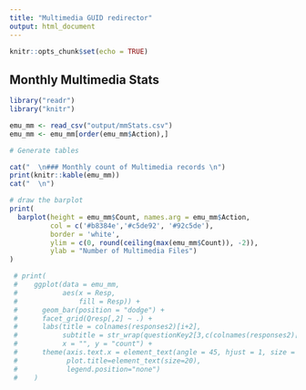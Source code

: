 ```yaml
---
title: "Multimedia GUID redirector"
output: html_document
---
```

  
```r
knitr::opts_chunk$set(echo = TRUE)
```

## Monthly Multimedia Stats

```r

library("readr")
library("knitr")

emu_mm <- read_csv("output/mmStats.csv")
emu_mm <- emu_mm[order(emu_mm$Action),]


```

```r

# Generate tables

cat("  \n### Monthly count of Multimedia records \n")
print(knitr::kable(emu_mm))
cat("  \n")

```

```r

# draw the barplot
print(
  barplot(height = emu_mm$Count, names.arg = emu_mm$Action,
          col = c('#b8384e','#c5de92', '#92c5de'),
          border = 'white',
          ylim = c(0, round(ceiling(max(emu_mm$Count)), -2)),
          ylab = "Number of Multimedia Files")
)

 # print(
 #    ggplot(data = emu_mm,
 #           aes(x = Resp,  
 #               fill = Resp)) +
 #      geom_bar(position = "dodge") +
 #      facet_grid(Qresp[,2] ~ .) +
 #      labs(title = colnames(responses2)[i+2],
 #           subtitle = str_wrap(questionKey2[3,c(colnames(responses2)[i+2])]),
 #           x = "", y = "count") +
 #      theme(axis.text.x = element_text(angle = 45, hjust = 1, size = 10),
 #            plot.title=element_text(size=20),
 #            legend.position="none")
 #    )


```
